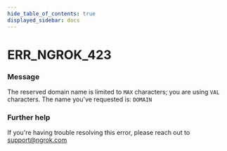```yaml
---
hide_table_of_contents: true
displayed_sidebar: docs
---
```



# ERR_NGROK_423

### Message
The reserved domain name is limited to `MAX` characters; you are using `VAL` characters.
The name you've requested is: `DOMAIN`

<ErrorDetails error='err_ngrok_423' />


### Further help
If you're having trouble resolving this error, please reach out to [support@ngrok.com](mailto:support@ngrok.com?subject=Help%20with%20ERR_NGROK_423)

